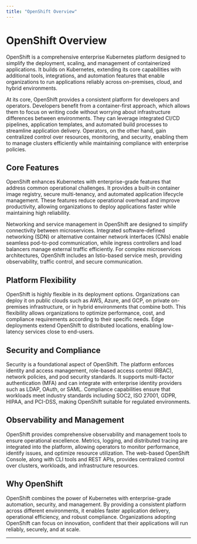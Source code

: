 ```yaml
---
title: "OpenShift Overview"
---
```


# OpenShift Overview

OpenShift is a comprehensive enterprise Kubernetes platform designed to simplify the deployment, scaling, and management of containerized applications. It builds on Kubernetes, extending its core capabilities with additional tools, integrations, and automation features that enable organizations to run applications reliably across on-premises, cloud, and hybrid environments.

At its core, OpenShift provides a consistent platform for developers and operators. Developers benefit from a container-first approach, which allows them to focus on writing code without worrying about infrastructure differences between environments. They can leverage integrated CI/CD pipelines, application templates, and automated build processes to streamline application delivery. Operators, on the other hand, gain centralized control over resources, monitoring, and security, enabling them to manage clusters efficiently while maintaining compliance with enterprise policies.

## Core Features

OpenShift enhances Kubernetes with enterprise-grade features that address common operational challenges. It provides a built-in container image registry, secure multi-tenancy, and automated application lifecycle management. These features reduce operational overhead and improve productivity, allowing organizations to deploy applications faster while maintaining high reliability.

Networking and service management in OpenShift are designed to simplify connectivity between microservices. Integrated software-defined networking (SDN) or alternative container network interfaces (CNIs) enable seamless pod-to-pod communication, while ingress controllers and load balancers manage external traffic efficiently. For complex microservices architectures, OpenShift includes an Istio-based service mesh, providing observability, traffic control, and secure communication.

## Platform Flexibility

OpenShift is highly flexible in its deployment options. Organizations can deploy it on public clouds such as AWS, Azure, and GCP, on private on-premises infrastructure, or in hybrid environments that combine both. This flexibility allows organizations to optimize performance, cost, and compliance requirements according to their specific needs. Edge deployments extend OpenShift to distributed locations, enabling low-latency services close to end-users.

## Security and Compliance

Security is a foundational aspect of OpenShift. The platform enforces identity and access management, role-based access control (RBAC), network policies, and pod security standards. It supports multi-factor authentication (MFA) and can integrate with enterprise identity providers such as LDAP, OAuth, or SAML. Compliance capabilities ensure that workloads meet industry standards including SOC2, ISO 27001, GDPR, HIPAA, and PCI-DSS, making OpenShift suitable for regulated environments.

## Observability and Management

OpenShift provides comprehensive observability and management tools to ensure operational excellence. Metrics, logging, and distributed tracing are integrated into the platform, allowing operators to monitor performance, identify issues, and optimize resource utilization. The web-based OpenShift Console, along with CLI tools and REST APIs, provides centralized control over clusters, workloads, and infrastructure resources.

## Why OpenShift

OpenShift combines the power of Kubernetes with enterprise-grade automation, security, and management. By providing a consistent platform across different environments, it enables faster application delivery, operational efficiency, and robust compliance. Organizations adopting OpenShift can focus on innovation, confident that their applications will run reliably, securely, and at scale.

---
